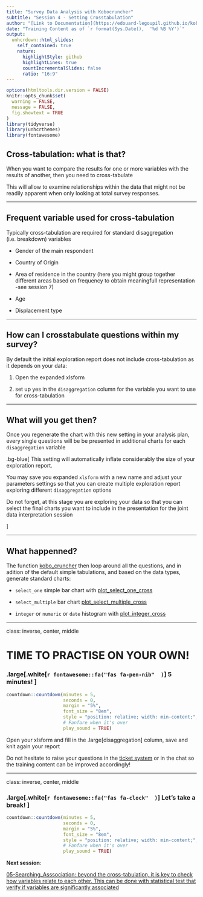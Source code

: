 ```yaml
---
title: "Survey Data Analysis with Kobocruncher"
subtitle: "Session 4 - Setting Crosstabulation"
author: "[Link to Documentation](https://edouard-legoupil.github.io/kobocruncher/) -- [Link to Previous Session](03-Grouping_Questions.html) -- [Link to Next Session](05-Searching_Asssociation.html)  "
date: "Training Content as of `r format(Sys.Date(),  '%d %B %Y')`"
output:
  unhcrdown::html_slides:
    self_contained: true
    nature:
      highlightStyle: github
      highlightLines: true
      countIncrementalSlides: false
      ratio: "16:9"
---
```


```r
options(htmltools.dir.version = FALSE)
knitr::opts_chunk$set(
  warning = FALSE,
  message = FALSE,
  fig.showtext = TRUE
)
library(tidyverse)
library(unhcrthemes)
library(fontawesome)
```

 
## Cross-tabulation: what is that?


When you want to compare the results for one or more variables with the results of another, then you need to cross-tabulate


This will allow to examine relationships within the data that might not be readily apparent when only looking at total survey responses.


---

## Frequent variable used for cross-tabulation

Typically cross-tabulation are required for standard disaggregation (i.e. breakdown) variables

 * Gender of the main respondent

 * Country of Origin

 * Area of residence in the country (here you might group together different areas based on frequency to obtain meaningfull representation -see session 7)
 
 * Age
 
 * Displacement type

---

## How can I crosstabulate questions within my survey?


By default the initial exploration report does not include cross-tabulation as it depends on your data:


 1. Open the expanded xlsform 
 
 2. set up yes in the `disaggregation` column for the variable you want to use for cross-tabulation
 
---

## What will you get then?

Once you regenerate the chart with this new setting in your analysis plan, every single questions will be be presented in additional charts for each `disaggregation` variable

 .bg-blue[
This setting will automatically inflate considerably the size of your exploration report.

You may save you expanded `xlsform` with a new name and adjust your parameters settings so that you can create multiple exploration report exploring different `disaggregation` options

Do not forget, at this stage you are exploring your data so that you can select the final charts you want to include in the presentation for the joint data interpretation session

]   

---

## What happenned?


The function [kobo_cruncher](https://edouard-legoupil.github.io/kobocruncher/reference/kobo_cruncher.html) then loop around all the questions, and in adition of the default simple tabulations, and based on the data types, generate standard charts:

 * `select_one` simple bar chart with [plot_select_one_cross](https://edouard-legoupil.github.io/kobocruncher/reference/plot_select_one_cross.html)
 
 * `select_multiple` bar chart [plot_select_multiple_cross](https://edouard-legoupil.github.io/kobocruncher/reference/plot_select_multiple_cross.html)
 
 * `integer` or `numeric` or `date` histogram with [plot_integer_cross](https://edouard-legoupil.github.io/kobocruncher/reference/plot_integer_cross.html)
  
 

---

class: inverse, center, middle

# TIME TO PRACTISE ON YOUR OWN! 

### .large[.white[`r fontawesome::fa("fas fa-pen-nib"  )  `] **5 minutes! **] 

 
```r
countdown::countdown(minutes = 5,
                     seconds = 0,
                     margin = "5%",
                     font_size = "8em",
                     style = "position: relative; width: min-content;",
                     # Fanfare when it's over
                     play_sound = TRUE)
```

Open your xlsform and fill in the .large[disaggregation] column, save and knit again your report
 


Do not hesitate to raise your questions in the [ticket system](https://github.com/Edouard-Legoupil/kobocruncher/issues/new) or in the chat so the training content can be improved accordingly! 
 
---
class: inverse, center, middle



### .large[.white[`r fontawesome::fa("fas fa-clock"  )  `] **Let's take a break! **] 
 
```r
countdown::countdown(minutes = 5,
                     seconds = 0,
                     margin = "5%",
                     font_size = "8em",
                     style = "position: relative; width: min-content;",
                     # Fanfare when it's over
                     play_sound = TRUE)
```


__Next session__:   

[05-Searching_Asssociation: beyond the cross-tabulation, it is key to check how variables relate to each other. This can be done with statistical test that verify if variables are significantly associated](05-Searching_Asssociation.html) 
